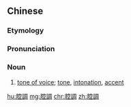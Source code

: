 {{also|腔调}}
==Chinese==
{{zh-forms|s=腔调}}

===Etymology===
{{zh-compound|腔|調|tone, accent|tune, tone}}

===Pronunciation===
{{zh-pron
|m=qiāngdiào
|c=hong1 diu6
|mn=qz,tw,xm:khiuⁿ-tiāu/zz:khioⁿ-tiāu
|cat=n
}}

===Noun===
{{zh-noun}}

# [[tone of voice]]; [[tone]], [[intonation]], [[accent]]

[[hu:腔調]]
[[mg:腔調]]
[[chr:腔調]]
[[zh:腔調]]